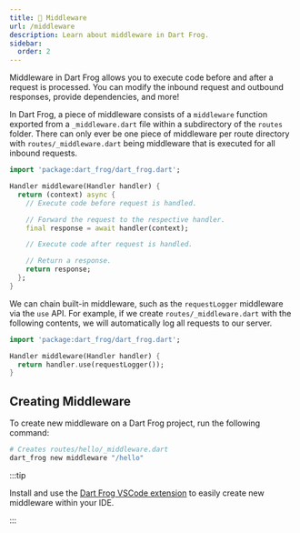 ```yaml
---
title: 🍔 Middleware
url: /middleware
description: Learn about middleware in Dart Frog.
sidebar:
  order: 2
---
```


Middleware in Dart Frog allows you to execute code before and after a request is
processed. You can modify the inbound request and outbound responses, provide
dependencies, and more!

In Dart Frog, a piece of middleware consists of a `middleware` function exported
from a `_middleware.dart` file within a subdirectory of the `routes` folder.
There can only ever be one piece of middleware per route directory with
`routes/_middleware.dart` being middleware that is executed for all inbound
requests.

```dart
import 'package:dart_frog/dart_frog.dart';

Handler middleware(Handler handler) {
  return (context) async {
    // Execute code before request is handled.

    // Forward the request to the respective handler.
    final response = await handler(context);

    // Execute code after request is handled.

    // Return a response.
    return response;
  };
}
```

We can chain built-in middleware, such as the `requestLogger` middleware via the
`use` API. For example, if we create `routes/_middleware.dart` with the
following contents, we will automatically log all requests to our server.

```dart
import 'package:dart_frog/dart_frog.dart';

Handler middleware(Handler handler) {
  return handler.use(requestLogger());
}
```

## Creating Middleware

To create new middleware on a Dart Frog project, run the following command:

```bash
# Creates routes/hello/_middleware.dart
dart_frog new middleware "/hello"
```

:::tip

Install and use the
[Dart Frog VSCode extension](https://marketplace.visualstudio.com/items?itemName=DartFrog.dart-frog-dev)
to easily create new middleware within your IDE.

:::
